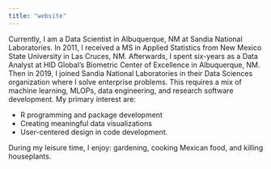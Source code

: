 ```yaml
---
title: "website"
---
```


Currently, I am a Data Scientist in Albuquerque, NM at Sandia National Laboratories. In 2011, I received a MS in Applied Statistics from New Mexico State University in Las Cruces, NM. Afterwards, I spent six-years as a Data Analyst at HID Global's Biometric Center of Excellence in Albuquerque, NM. Then in 2019, I joined Sandia National Laboratories in their Data Sciences organization where I solve enterprise problems. This requires a mix of machine learning, MLOPs, data engineering, and research software development. My primary interest are:

-   R programming and package development
-   Creating meaningful data visualizations
-   User-centered design in code development.

During my leisure time, I enjoy: gardening, cooking Mexican food, and killing houseplants.
